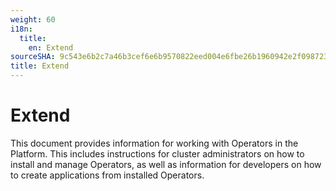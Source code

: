 ```yaml
---
weight: 60
i18n:
  title:
    en: Extend
sourceSHA: 9c543e6b2c7a46b3cef6e6b9570822eed004e6fbe26b1960942e2f09872300cd
title: Extend
---
```


# Extend

This document provides information for working with Operators in the Platform. This includes instructions for cluster administrators on how to install and manage Operators, as well as information for developers on how to create applications from installed Operators.

<Overview overviewHeaders={[]} />
